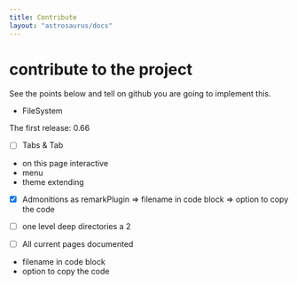 ```yaml
---
title: Contribute
layout: "astrosaurus/docs"
---
```


# contribute to the project

See the points below and tell on github you are going to implement this.

- FileSystem

The first release: 0.66

- [ ] Tabs & Tab
- on this page interactive
- menu
- theme extending
- [x] Admonitions as remarkPlugin
      => filename in code block
      => option to copy the code

- [ ] one level deep directories a 2

- [ ] All current pages documented

- filename in code block
- option to copy the code
